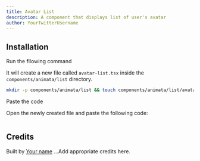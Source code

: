 ```yaml
---
title: Avatar List
description: A component that displays list of user's avatar
author: YourTwitterUsername
---
```


<ComponentPreview name="list-avatar-list--docs" />

## Installation

<Steps>
<Step>Run the fllowing command</Step>

It will create a new file called `avatar-list.tsx` inside the `components/animata/list` directory.

```bash
mkdir -p components/animata/list && touch components/animata/list/avatar-list.tsx
```

<Step>Paste the code</Step>

Open the newly created file and paste the following code:

```jsx file=<rootDir>/animata/list/avatar-list.tsx

```

</Steps>

## Credits

Built by [Your name](https://github.com/YourGithubUsername)
...Add appropriate credits here.
